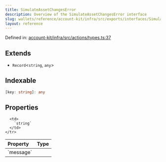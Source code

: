 ```yaml
---
title: SimulateAssetChangesError
description: Overview of the SimulateAssetChangesError interface
slug: wallets/reference/account-kit/infra/src/exports/interfaces/SimulateAssetChangesError
layout: reference
---
```


Defined in: [account-kit/infra/src/actions/types.ts:37](https://github.com/alchemyplatform/aa-sdk/blob/5b9429f0f16dcd4ff822527b8de589e19e88faa7/account-kit/infra/src/actions/types.ts#L37)

## Extends

- `Record`\<`string`, `any`>

## Indexable

```ts
[key: string]: any
```

## Properties

<table>
  <thead>
    <tr>
      <th align="left">Property</th>
      <th align="left">Type</th>
    </tr>
  </thead>

  <tbody>
    <tr>
      <td>
        <a id="message" /> `message`
      </td>

      <td>
        `string`
      </td>
    </tr>

  </tbody>
</table>
